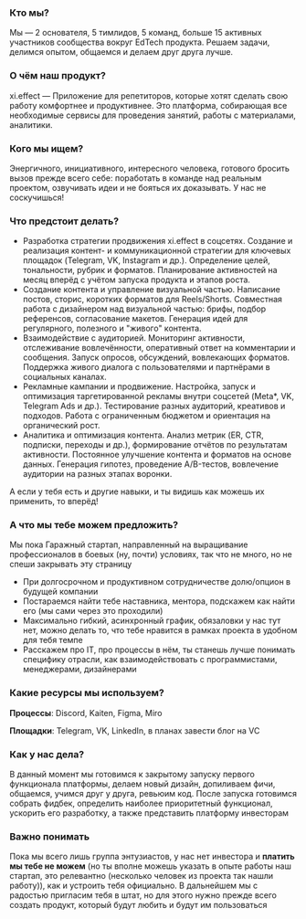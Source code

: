 ### Кто мы?

Мы — 2 основателя, 5 тимлидов, 5 команд, больше 15 активных участников сообщества вокруг EdTech продукта. Решаем задачи, делимся опытом, общаемся и делаем друг друга лучше.

### О чём наш продукт?

xi.effect — Приложение для репетиторов, которые хотят сделать свою работу комфортнее и продуктивнее. Это платформа, собирающая все необходимые сервисы для проведения занятий, работы с материалами, аналитики.

### Кого мы ищем?

Энергичного, инициативного, интересного человека, готового бросить вызов прежде всего себе: поработать в команде над реальным проектом, озвучивать идеи и не бояться их доказывать. У нас не соскучишься!

### Что предстоит делать?

- Разработка стратегии продвижения xi.effect в соцсетях. Создание и реализация контент- и коммуникационной стратегии для ключевых площадок (Telegram, VK, Instagram и др.). Определение целей, тональности, рубрик и форматов. Планирование активностей на месяц вперёд с учётом запуска продукта и этапов роста.
- Создание контента и управление визуальной частью. Написание постов, сторис, коротких форматов для Reels/Shorts. Совместная работа с дизайнером над визуальной частью: брифы, подбор референсов, согласование макетов. Генерация идей для регулярного, полезного и "живого" контента.
- Взаимодействие с аудиторией. Мониторинг активности, отслеживание вовлечённости, оперативный ответ на комментарии и сообщения. Запуск опросов, обсуждений, вовлекающих форматов. Поддержка живого диалога с пользователями и партнёрами в социальных каналах.
- Рекламные кампании и продвижение. Настройка, запуск и оптимизация таргетированной рекламы внутри соцсетей (Meta\*, VK, Telegram Ads и др.). Тестирование разных аудиторий, креативов и подходов. Работа с ограниченным бюджетом и ориентация на органический рост.
- Аналитика и оптимизация контента. Анализ метрик (ER, CTR, подписки, переходы и др.), формирование отчётов по результатам активности. Постоянное улучшение контента и форматов на основе данных. Генерация гипотез, проведение A/B-тестов, вовлечение аудитории на разных этапах воронки.

А если у тебя есть и другие навыки, и ты видишь как можешь их применить, то вперёд!

### А что мы тебе можем предложить?

Мы пока Гаражный стартап, направленный на выращивание профессионалов в боевых (ну, почти) условиях, так что не много, но не спеши закрывать эту страницу

- При долгосрочном и продуктивном сотрудничестве долю/опцион в будущей компании
- Постараемся найти тебе наставника, ментора, подскажем как найти его (мы сами через это проходили)
- Максимально гибкий, асинхронный график, обязаловки у нас тут нет, можно делать то, что тебе нравится в рамках проекта в удобном для тебя темпе
- Расскажем про IT, про процессы в нём, ты станешь лучше понимать специфику отрасли, как взаимодействовать с программистами, менеджерами, дизайнерами

### Какие ресурсы мы используем?

**Процессы**: Discord, Kaiten, Figma, Miro

**Площадки**: Telegram, VK, LinkedIn, в планах завести блог на VC

### Как у нас дела?

В данный момент мы готовимся к закрытому запуску первого функционала платформы, делаем новый дизайн, допиливаем фичи, общаемся, учимся друг у друга, ревьюим код. После запуска готовимся собрать фидбек, определить наиболее приоритетный функционал, ускорить его разработку, а также представить платформу инвесторам

### Важно понимать

Пока мы всего лишь группа энтузиастов, у нас нет инвестора и **платить мы тебе не можем** (но ты вполне можешь указать в опыте работы наш стартап, это релевантно (несколько человек из проекта так нашли работу)), как и устроить тебя официально. В дальнейшем мы с радостью пригласим тебя в штат, но для этого нужно прежде всего создать продукт, который будут любить и будут им пользоваться
